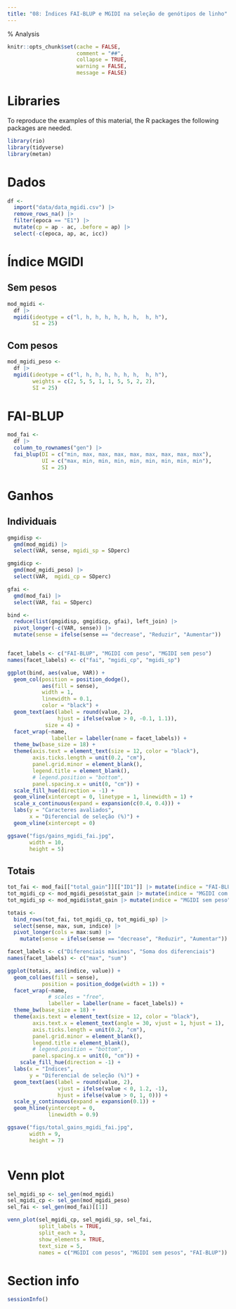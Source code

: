 ```yaml
---
title: "08: Índices FAI-BLUP e MGIDI na seleção de genótipos de linho"
---
```

% Analysis 

```r
knitr::opts_chunk$set(cache = FALSE,
                      comment = "##",
                      collapse = TRUE,
                      warning = FALSE,
                      message = FALSE)

```


# Libraries

To reproduce the examples of this material, the R packages the following packages are needed.

```r
library(rio)
library(tidyverse)
library(metan)
```

# Dados
```r
df <-
  import("data/data_mgidi.csv") |> 
  remove_rows_na() |> 
  filter(epoca == "E1") |> 
  mutate(cp = ap - ac, .before = ap) |> 
  select(-c(epoca, ap, ac, icc))

```


# Índice MGIDI
## Sem pesos
```r
mod_mgidi <-
  df |> 
  mgidi(ideotype = c("l, h, h, h, h, h, h,  h, h"),
        SI = 25)

```

## Com pesos
```r
mod_mgidi_peso <-
  df |> 
  mgidi(ideotype = c("l, h, h, h, h, h, h,  h, h"),
        weights = c(2, 5, 5, 1, 1, 5, 5, 2, 2),
        SI = 25)


```


# FAI-BLUP
```r
mod_fai <- 
  df |> 
  column_to_rownames("gen") |> 
  fai_blup(DI = c("min, max, max, max, max, max, max, max, max"),
           UI = c("max, min, min, min, min, min, min, min, min"),
           SI = 25)

```


# Ganhos
## Individuais
```r
gmgidisp <- 
  gmd(mod_mgidi) |> 
  select(VAR, sense, mgidi_sp = SDperc)

gmgidicp <- 
  gmd(mod_mgidi_peso) |> 
  select(VAR,  mgidi_cp = SDperc)

gfai <- 
  gmd(mod_fai) |> 
  select(VAR, fai = SDperc)

bind <- 
  reduce(list(gmgidisp, gmgidicp, gfai), left_join) |> 
  pivot_longer(-c(VAR, sense)) |> 
  mutate(sense = ifelse(sense == "decrease", "Reduzir", "Aumentar"))


facet_labels <- c("FAI-BLUP", "MGIDI com peso", "MGIDI sem peso")
names(facet_labels) <- c("fai", "mgidi_cp", "mgidi_sp")

ggplot(bind, aes(value, VAR)) +
  geom_col(position = position_dodge(),
           aes(fill = sense),
           width = 1,
           linewidth = 0.1,
           color = "black") +
  geom_text(aes(label = round(value, 2),
                hjust = ifelse(value > 0, -0.1, 1.1)),
            size = 4) + 
  facet_wrap(~name,
              labeller = labeller(name = facet_labels)) +
  theme_bw(base_size = 18) +
  theme(axis.text = element_text(size = 12, color = "black"),
        axis.ticks.length = unit(0.2, "cm"),
        panel.grid.minor = element_blank(),
        legend.title = element_blank(),
        # legend.position = "bottom",
        panel.spacing.x = unit(0, "cm")) +
  scale_fill_hue(direction = -1) +
  geom_vline(xintercept = 0, linetype = 1, linewidth = 1) +
  scale_x_continuous(expand = expansion(c(0.4, 0.4))) +
  labs(y = "Caracteres avaliados",
       x = "Diferencial de seleção (%)") +
  geom_vline(xintercept = 0)

ggsave("figs/gains_mgidi_fai.jpg",
       width = 10,
       height = 5)

```

## Totais
```r
tot_fai <- mod_fai[["total_gain"]][["ID1"]] |> mutate(indice = "FAI-BLUP")
tot_mgidi_cp <- mod_mgidi_peso$stat_gain |> mutate(indice = "MGIDI com peso")
tot_mgidi_sp <- mod_mgidi$stat_gain |> mutate(indice = "MGIDI sem peso")

totais <- 
  bind_rows(tot_fai, tot_mgidi_cp, tot_mgidi_sp) |> 
  select(sense, max, sum, indice) |>
  pivot_longer(cols = max:sum) |> 
    mutate(sense = ifelse(sense == "decrease", "Reduzir", "Aumentar"))

facet_labels <- c("Diferenciais máximos", "Soma dos diferenciais")
names(facet_labels) <- c("max", "sum")

ggplot(totais, aes(indice, value)) +
  geom_col(aes(fill = sense),
           position = position_dodge(width = 1)) +
  facet_wrap(~name,
             # scales = "free",
             labeller = labeller(name = facet_labels)) +
  theme_bw(base_size = 18) +
  theme(axis.text = element_text(size = 12, color = "black"),
        axis.text.x = element_text(angle = 30, vjust = 1, hjust = 1),
        axis.ticks.length = unit(0.2, "cm"),
        panel.grid.minor = element_blank(),
        legend.title = element_blank(),
        # legend.position = "bottom",
        panel.spacing.x = unit(0, "cm")) +
    scale_fill_hue(direction = -1) +
  labs(x = "Índices",
       y = "Diferencial de seleção (%)") +
  geom_text(aes(label = round(value, 2),
                vjust = ifelse(value < 0, 1.2, -1),
                hjust = ifelse(value > 0, 1, 0))) +
  scale_y_continuous(expand = expansion(0.1)) +
  geom_hline(yintercept = 0,
             linewidth = 0.9)

ggsave("figs/total_gains_mgidi_fai.jpg",
       width = 9,
       height = 7)
  
```




# Venn plot
```r
sel_mgidi_sp <- sel_gen(mod_mgidi)
sel_mgidi_cp <- sel_gen(mod_mgidi_peso)
sel_fai <- sel_gen(mod_fai)[[1]]

venn_plot(sel_mgidi_cp, sel_mgidi_sp, sel_fai,
          split_labels = TRUE,
          split_each = 3,
          show_elements = TRUE,
          text_size = 5,
          names = c("MGIDI com pesos", "MGIDI sem pesos", "FAI-BLUP"))
```



# Section info
```r
sessionInfo()
```

